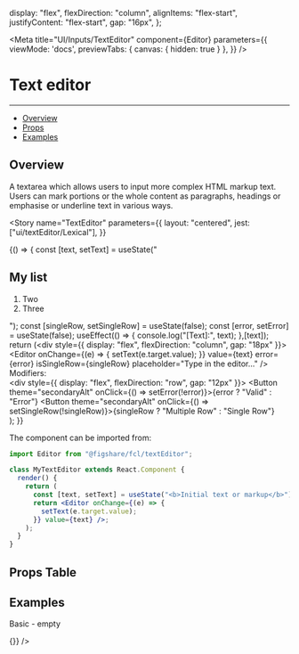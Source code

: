 

  display: "flex",
  flexDirection: "column",
  alignItems: "flex-start",
  justifyContent: "flex-start",
  gap: "16px",
};

<Meta
  title="UI/Inputs/TextEditor"
  component={Editor} 
  parameters={{
    viewMode: 'docs',
    previewTabs: {
      canvas: { hidden: true } 
     },
  }}
/>

# Text editor
---
- [Overview](#overview)
- [Props](#props-table)
- [Examples](#examples)

## Overview

A textarea which allows users to input more complex HTML markup text. 
Users can mark portions or the whole content as paragraphs, headings or emphasise or underline text in various ways.

<Story 
  name="TextEditor" 
  parameters={{
    layout: "centered",
    jest: ["ui/textEditor/Lexical"],
  }}
>
  {() => {
      const [text, setText] = useState("<h2>My list</h2><ol><li>Two</li><li>Three</li></ol>");
      const [singleRow, setSingleRow] = useState(false);
      const [error, setError] = useState(false);
      useEffect(() => {
        console.log("[Text]:", text);
      },[text]);
      return (<div style={{ display: "flex", flexDirection: "column", gap: "18px" }}>
                <Editor 
                  onChange={(e) => {
                  setText(e.target.value);
                  }} 
                  value={text} 
                  error={error} 
                  isSingleRow={singleRow}
                  placeholder="Type in the editor..."
                  />
                <div>
                  <div>Modifiers:</div>
                  <div style={{ display: "flex", flexDirection: "row", gap: "12px" }}>
                    <Button theme="secondaryAlt" onClick={() => setError(!error)}>{error ? "Valid" : "Error"}</Button>
                    <Button theme="secondaryAlt" onClick={() => setSingleRow(!singleRow)}>{singleRow ? "Multiple Row" : "Single Row"}</Button>
                  </div>
                </div>
            </div>);
  }}
</Story>

The component can be imported from:

```jsx
import Editor from "@figshare/fcl/textEditor";

class MyTextEditor extends React.Component {
  render() {
    return (
      const [text, setText] = useState("<b>Initial text or markup</b>");
      return <Editor onChange={(e) => {
        setText(e.target.value);
      }} value={text} />;
    );
  }
}
```

## Props Table

<ArgsTable of={Editor} />

## Examples

<Canvas>
  <div style={canvasStyle}>
    <p>Basic - empty</p>
    <Editor
      placeholder="Type a text..."
      onChange={() => {}}
    />
  </div>
</Canvas>
